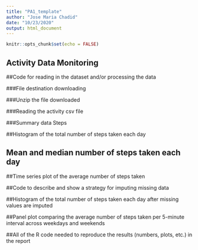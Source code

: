 ```yaml
---
title: "PA1_template"
author: "Jose Maria Chadid"
date: "10/23/2020"
output: html_document
---
```



```r
knitr::opts_chunk$set(echo = FALSE)
```

## Activity Data Monitoring


##Code for reading in the dataset and/or processing the data

###File destination downloading

###Unzip the file downloaded

###Reading the activity csv file

###Summary data Steps

##Histogram of the total number of steps taken each day

## Mean and median number of steps taken each day

##Time series plot of the average number of steps taken

##Code to describe and show a strategy for imputing missing data

##Histogram of the total number of steps taken each day after missing values are imputed

##Panel plot comparing the average number of steps taken per 5-minute interval across weekdays and weekends

##All of the R code needed to reproduce the results (numbers, plots, etc.) in the report


